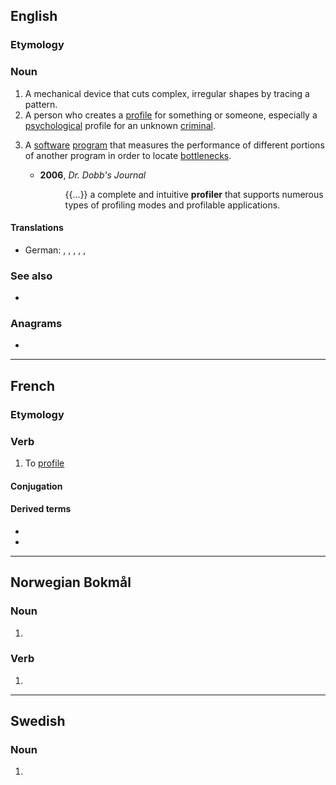 ==English==

===Etymology===
{{suffix|en|profile|er}}

===Noun===
{{en-noun}}

# A mechanical device that cuts complex, irregular shapes by tracing a pattern.
# A person who creates a [[profile]] for something or someone, especially a [[psychological]] profile for an unknown [[criminal]].
# {{lb|en|computing}} A [[software]] [[program]] that measures the performance of different portions of another program in order to locate [[bottleneck]]s.
#* '''2006''', ''Dr. Dobb's Journal''
#*: {{...}} a complete and intuitive '''profiler''' that supports numerous types of profiling modes and profilable applications.

====Translations====
{{trans-top|mechanical device}}
{{trans-mid}}
{{trans-bottom}}

{{trans-top|person who creates a profile for something or some}}
* German: {{t+|de|Profiler|m}}, {{t+|de|Profilerin|f}}, {{t|de|Profilersteller|m}}, {{t|de|Profilerstellerin|f}}, {{t|de|Fallanalytiker|m}}, {{t|de|Fallanalytikerin|f}}
{{trans-mid}}
{{trans-bottom}}

{{trans-top|software program}}
{{trans-mid}}
{{trans-bottom}}

===See also===
* {{l|en|profilist}}

===Anagrams===
* {{anagrams|en|a=efiloprr|pro-lifer|prolifer}}

----

==French==

===Etymology===
{{suffix|fr|profil|er}}

===Verb===
{{fr-verb}}

# To [[profile]]

====Conjugation====
{{fr-conj-auto}}

====Derived terms====
* {{l|fr|profilage}}
* {{l|fr|profileur}}

----

==Norwegian Bokmål==

===Noun===
{{head|nb|noun form|g=m}}

# {{inflection of|nb|profil||indef|p}}

===Verb===
{{nb-verb-form}}

# {{imperative of|nb|profilere}}

----

==Swedish==

===Noun===
{{head|sv|noun form}}

# {{sv-noun-form-indef-pl|profil}}